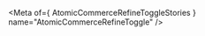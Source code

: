 
<Meta of={ AtomicCommerceRefineToggleStories } name="AtomicCommerceRefineToggle" />

<Title />
<Subtitle ><Description/></Subtitle>


<CanvasWithGithub
  of={AtomicCommerceRefineToggleStories.Default}
  githubPath="commerce/atomic-commerce-refine-toggle/atomic-commerce-refine-toggle.ts"
/>

## Usage
This component is typically placed within the "status" section of the layout.
```html
<atomic-commerce-interface>
  ...
  <atomic-commerce-layout>
    ...
    <atomic-layout-section section="main">
      ...
     <atomic-layout-section section="status">

       <atomic-commerce-refine-toggle></atomic-commerce-refine-toggle>

      </atomic-layout-section>
    </atomic-layout-section>
  </atomic-commerce-layout>
</atomic-commerce-interface>
```

## Examples
<Stories title={""}/>

## Reference
<ArgTypes />
